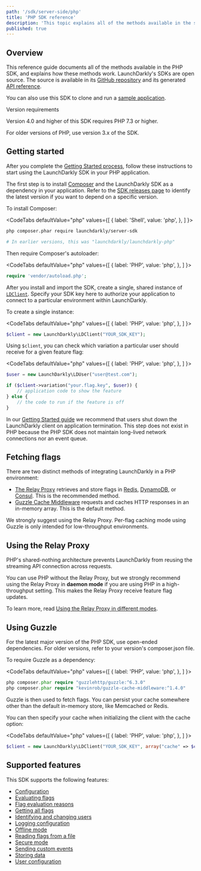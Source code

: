 ```yaml
---
path: '/sdk/server-side/php'
title: 'PHP SDK reference'
description: 'This topic explains all of the methods available in the server-side PHP SDK, with detail about how they work.'
published: true
---
```


## Overview

This reference guide documents all of the methods available in the PHP SDK, and explains how these methods work. LaunchDarkly's SDKs are open source. The source is available in its [GitHub repository](https://github.com/launchdarkly/php-server-sdk) and its generated [API reference](https://launchdarkly.github.io/php-server-sdk/). 

You can also use this SDK to clone and run a [sample application](https://github.com/launchdarkly/hello-php).

<Callout intent="info">
<CalloutTitle>Version requirements</CalloutTitle>
<CalloutDescription>

Version 4.0 and higher of this SDK requires PHP 7.3 or higher.

For older versions of PHP, use version 3.x of the SDK.

</CalloutDescription>
</Callout>

## Getting started

After you complete the [Getting Started process](/home/getting-started), follow these instructions to start using the LaunchDarkly SDK in your PHP application.

The first step is to install [Composer](https://getcomposer.org/) and the LaunchDarkly SDK as a dependency in your application. Refer to the [SDK releases page](https://github.com/launchdarkly/php-server-sdk/releases) to identify the latest version if you want to depend on a specific version.

To install Composer:

<CodeTabs
  defaultValue="php"
  values={[
    { label: 'Shell', value: 'php', },
  ]
}>
<CodeTabItem value="php">

```bash
php composer.phar require launchdarkly/server-sdk

# In earlier versions, this was "launchdarkly/launchdarkly-php"
```

</CodeTabItem>
</CodeTabs>

Then require Composer's autoloader:

<CodeTabs
  defaultValue="php"
  values={[
    { label: 'PHP', value: 'php', },
  ]
}>
<CodeTabItem value="php">

```php
require 'vendor/autoload.php';
```

</CodeTabItem>
</CodeTabs>

After you install and import the SDK, create a single, shared instance of [`LDClient`](http://launchdarkly.github.io/php-server-sdk/classes/LaunchDarkly-LDClient.html). Specify your SDK key here to authorize your application to connect to a particular environment within LaunchDarkly.

To create a single instance:

<CodeTabs
  defaultValue="php"
  values={[
    { label: 'PHP', value: 'php', },
  ]
}>
<CodeTabItem value="php">

```php
$client = new LaunchDarkly\LDClient("YOUR_SDK_KEY");
```

</CodeTabItem>
</CodeTabs>

Using `$client`, you can check which variation a particular user should receive for a given feature flag:

<CodeTabs
  defaultValue="php"
  values={[
    { label: 'PHP', value: 'php', },
  ]
}>
<CodeTabItem value="php">

```php
$user = new LaunchDarkly\LDUser("user@test.com");

if ($client->variation("your.flag.key", $user)) {
    // application code to show the feature
} else {
    // the code to run if the feature is off
}
```

</CodeTabItem>
</CodeTabs>

In our [Getting Started guide](/home/getting-started) we recommend that users shut down the LaunchDarkly client on application termination. This step does not exist in PHP because the PHP SDK does not maintain long-lived network connections nor an event queue.

## Fetching flags

There are two distinct methods of integrating LaunchDarkly in a PHP environment:

- [The Relay Proxy](/home/relay-proxy) retrieves and store flags in [Redis](/sdk/features/storing-data/redis), [DynamoDB](/sdk/features/storing-data/dynamodb), or [Consul](/sdk/features/storing-data/consul). This is the recommended method.
- [Guzzle Cache Middleware](https://github.com/Kevinrob/guzzle-cache-middleware) requests and caches HTTP responses in an in-memory array. This is the default method.

We strongly suggest using the Relay Proxy. Per-flag caching mode using Guzzle is only intended for low-throughput environments.

## Using the Relay Proxy

PHP's shared-nothing architecture prevents LaunchDarkly from reusing the streaming API connection across requests.

You can use PHP without the Relay Proxy, but we strongly recommend using the Relay Proxy in **daemon mode** if you are using PHP in a high-throughput setting. This makes the Relay Proxy receive feature flag updates.

To learn more, read [Using the Relay Proxy in different modes](/home/relay-proxy/using#using-the-relay-proxy-in-different-modes).

## Using Guzzle

For the latest major version of the PHP SDK, use open-ended dependencies. For older versions, refer to your version's composer.json file.

To require Guzzle as a dependency:

<CodeTabs
  defaultValue="php"
  values={[
    { label: 'PHP', value: 'php', },
  ]
}>
<CodeTabItem value="php">

```php
php composer.phar require "guzzlehttp/guzzle:^6.3.0"
php composer.phar require "kevinrob/guzzle-cache-middleware:^1.4.0"
```

</CodeTabItem>
</CodeTabs>

Guzzle is then used to fetch flags. You can persist your cache somewhere other than the default in-memory store, like Memcached or Redis.

You can then specify your cache when initializing the client with the cache option:

<CodeTabs
  defaultValue="php"
  values={[
    { label: 'PHP', value: 'php', },
  ]
}>
<CodeTabItem value="php">

```php
$client = new LaunchDarkly\LDClient("YOUR_SDK_KEY", array("cache" => $cacheStorage));
```

</CodeTabItem>
</CodeTabs>

## Supported features

This SDK supports the following features:

* [Configuration](/sdk/features/config#php)
* [Evaluating flags](/sdk/features/evaluating#php)
* [Flag evaluation reasons](/sdk/features/evaluation-reasons#php)
* [Getting all flags](/sdk/features/all-flags#php)
* [Identifying and changing users](/sdk/features/identify#php)
* [Logging configuration](/sdk/features/logging#php)
* [Offline mode](/sdk/features/offline-mode#php)
* [Reading flags from a file](/sdk/features/flags-from-files#php)
* [Secure mode](/sdk/features/secure-mode#php)
* [Sending custom events](/sdk/features/events#php)
* [Storing data](/sdk/features/storing-data#nodejs-server-side)
* [User configuration](/sdk/features/user-config#php)
